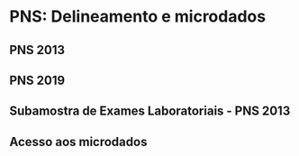 # PNS: Delineamento e microdados 

## PNS 2013

## PNS 2019

## Subamostra de Exames Laboratoriais - PNS 2013

## Acesso aos microdados
